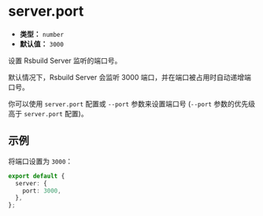 # server.port

- **类型：** `number`
- **默认值：** `3000`

设置 Rsbuild Server 监听的端口号。

默认情况下，Rsbuild Server 会监听 3000 端口，并在端口被占用时自动递增端口号。

你可以使用 `server.port` 配置或 `--port` 参数来设置端口号 (`--port` 参数的优先级高于 `server.port` 配置)。

## 示例

将端口设置为 `3000`：

```ts
export default {
  server: {
    port: 3000,
  },
};
```
